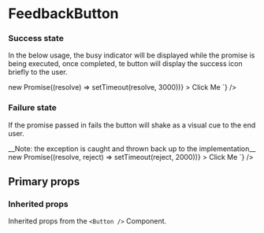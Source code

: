
# FeedbackButton
<Description of={FeedbackButton} />

### Success state
<p>
In the below usage, the busy indicator will be displayed while the promise is being executed, once completed, te button will display the success icon briefly to the user.
</p>
<Playground
  scope={{ FeedbackButton }}
  code={`
  <FeedbackButton
    variant="primary"
    inferBusy
    onClick={() => new Promise((resolve) => setTimeout(resolve, 3000))}
  >
    Click Me
  </FeedbackButton>
  `}
/>

### Failure state
<p>
  If the promise passed in fails the button will shake as a visual cue to the end user.
</p>
__Note: the exception is caught and thrown back up to the implementation__
<Playground
  scope={{ FeedbackButton }}
  code={`
  <FeedbackButton
    variant="primary"
    inferBusy
    onClick={() => new Promise((resolve, reject) => setTimeout(reject, 2000))}
  >
    Click Me
  </FeedbackButton>
  `}
/>


## Primary props
<Props of={FeedbackButton} />

### Inherited props
Inherited props from the `<Button />` Component.
<Props of={Button} />
